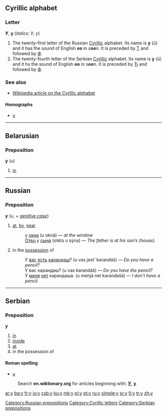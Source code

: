 ==Cyrillic alphabet==

===Letter===
'''У''', '''у''' (''italics: У, у'')

# The twenty-first letter of the Russian [[Cyrillic]] alphabet. Its name is '''у''' (ū) and it has the sound of English '''oo''' in ''s'''oo'''n''. It is preceded by [[т|Т]] and followed by [[ф|Ф]].
# The twenty-fourth letter of the Serbian [[Cyrillic]] alphabet. Its name is '''у''' (ū) and it hs the sound of English '''oo''' in ''s'''oo'''n''. It is preceded by [[ћ|Ћ]] and followed by [[ф|Ф]].

===See also===
*[[w:Cyrillic alphabet|Wikipedia article on the Cyrillic alphabet]]

====Homographs====
{{rfc-header|Homographs}}
*[[y]]

----

==Belarusian==

===Preposition===
'''у''' (u)

# [[in]]

----

==Russian==

===Preposition===
'''у''' (u, ''+ [[genitive case]]'')

# [[at]], [[by]], [[near]]
#: у [[окно|окна]] (u okná) — ''at the window''
#: [[Отец]] у [[сын|сына]] (otéts u sýna) — ''The father is at his son’s (house).''
# in the [[possession]] of
#: У [[вы|вас]] [[есть]] [[карандаш]]? (u vas jest’ karandáš) — ''Do you have a pencil?''
#: У вас карандаш? (u vas karandáš) — ''Do you have the pencil?''
#: У [[я|меня]] [[нет]] карандаша. (u menjá net karandašá) — ''I don’t have a pencil.''

[[Category:Russian prepositions]]

----

==Serbian==

===Preposition===
'''у'''

# [[in]]
# [[inside]]
# [[at]]
# in the possession of

====Roman spelling====
*[[u#Serbian|u]]

:Search '''en.wiktionary.org''' for articles beginning with: '''[http://en.wiktionary.org/w/index.php?title=Special%3AAllpages&from=%D0%A3&namespace=0 У]''', '''[http://en.wiktionary.org/w/index.php?title=Special%3AAllpages&from=%D1%83&namespace=0 у]'''

[[Category:Cyrillic letters]]
[[Category:Serbian prepositions]]

[[ar:у]]
[[bg:у]]
[[fr:у]]
[[io:у]]
[[csb:у]]
[[ku:у]]
[[mk:у]]
[[pl:у]]
[[pt:у]]
[[ru:у]]
[[simple:у]]
[[sr:у]]
[[fi:у]]
[[tr:у]]
[[zh:у]]